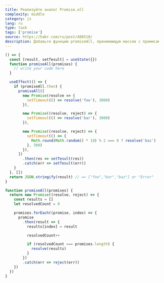 ```yaml
---
title: Реализуйте аналог Promise.all
complexity: middle
category: js
lang: ru
type: task
tags: ['promise']
source: https://habr.com/ru/post/488510/
description: Добавьте функцию promiseAll, принимающую массив с промисами и выполняющую их по очереди
---
```


```jsx example
() => {
  const [result, setTesult] = useState({})
  function promiseAll(promises) {
    // write your code here
  }

  useEffect(() => {
    if (promiseAll.then) {
      promiseAll([
        new Promise(resolve => {
          setTimeout(() => resolve('foo'), 3000)
        }),

        new Promise((resolve, reject) => {
          setTimeout(() => resolve('bar'), 3000)
        }),

        new Promise((resolve, reject) => {
          setTimeout(() => {
            Math.round(Math.random() * 10) % 2 === 0 ? resolve('baz') : reject('Error')
          }, 300)
        }),
      ])
        .then(res => setTesult(res))
        .catch(err => setTesult(err))
    }
  }, [])
  return JSON.stringify(result) // => ["foo","bar","baz"] or "Error"
}


```

```js answer
function promiseAll(promises) {
  return new Promise((resolve, reject) => {
    const results = []
    let resolvedCount = 0

    promises.forEach((promise, index) => {
      promise
        .then(result => {
          results[index] = result

          resolvedCount++

          if (resolvedCount === promises.length) {
            resolve(results)
          }
        })
        .catch(err => reject(err))
    })
  })
}
```
